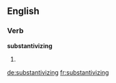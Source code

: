 ==English==

===Verb===
'''substantivizing'''

# {{present participle of|substantivize}}

[[de:substantivizing]]
[[fr:substantivizing]]